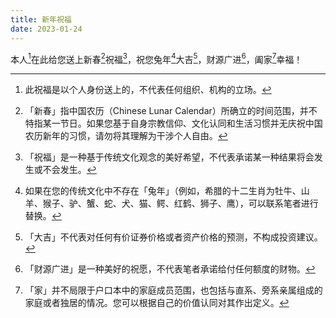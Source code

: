 ```yaml
---
title: 新年祝福
date: 2023-01-24
---
```


本人[^1]在此给您送上新春[^2]祝福[^3]，祝您兔年[^4]大吉[^5]，财源广进[^6]，阖家[^7]幸福！

[^1]: 此祝福是以个人身份送上的，不代表任何组织、机构的立场。
[^2]: 「新春」指中国农历（Chinese Lunar Calendar）所确立的时间范围，并不特指某一节日。如果您基于自身宗教信仰、文化认同和生活习惯并无庆祝中国农历新年的习惯，请勿将其理解为干涉个人自由。
[^3]: 「祝福」是一种基于传统文化观念的美好希望，不代表承诺某一种结果将会发生或不会发生。
[^4]: 如果在您的传统文化中不存在「兔年」（例如，希腊的十二生肖为牡牛、山羊、猴子、驴、蟹、蛇、犬、猫、鳄、红鹤、狮子、鹰），可以联系笔者进行替换。
[^5]: 「大吉」不代表对任何有价证券价格或者资产价格的预测，不构成投资建议。
[^6]: 「财源广进」是一种美好的祝愿，不代表笔者承诺给付任何额度的财物。
[^7]: 「家」并不局限于户口本中的家庭成员范围，也包括与直系、旁系亲属组成的家庭或者独居的情况。您可以根据自己的价值认同对其作出定义。